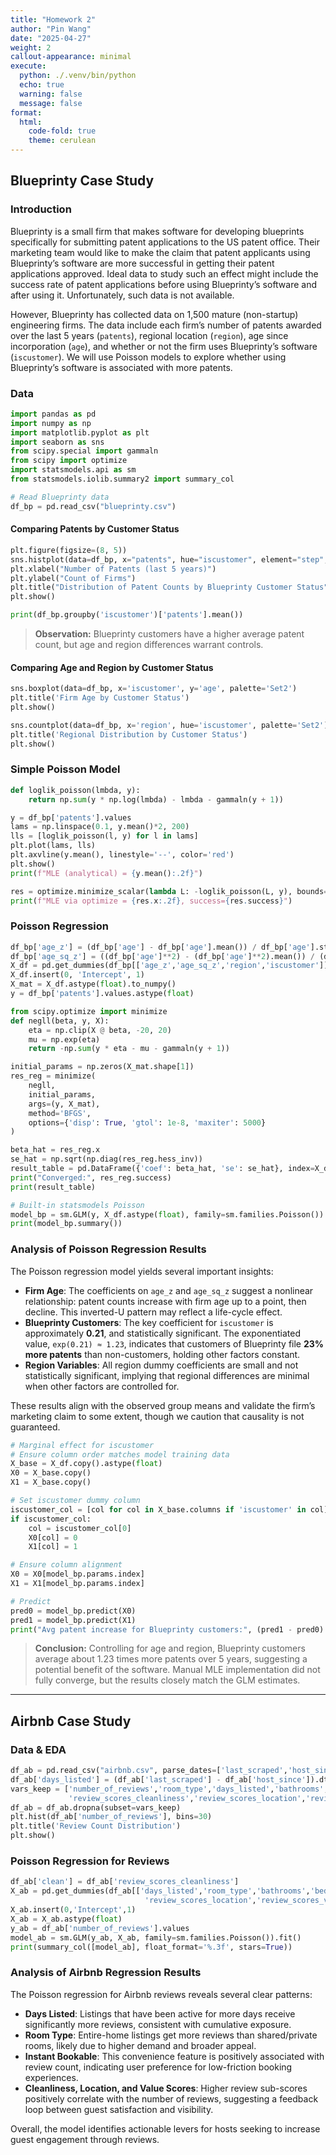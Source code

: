 ```yaml
---
title: "Homework 2"
author: "Pin Wang"
date: "2025-04-27"
weight: 2
callout-appearance: minimal
execute:
  python: ./.venv/bin/python  
  echo: true
  warning: false
  message: false
format:
  html:
    code-fold: true
    theme: cerulean
---
```

## Blueprinty Case Study

### Introduction

Blueprinty is a small firm that makes software for developing blueprints specifically for submitting patent applications to the US patent office. Their marketing team would like to make the claim that patent applicants using Blueprinty's software are more successful in getting their patent applications approved. Ideal data to study such an effect might include the success rate of patent applications before using Blueprinty's software and after using it. Unfortunately, such data is not available.

However, Blueprinty has collected data on 1,500 mature (non-startup) engineering firms. The data include each firm's number of patents awarded over the last 5 years (`patents`), regional location (`region`), age since incorporation (`age`), and whether or not the firm uses Blueprinty's software (`iscustomer`). We will use Poisson models to explore whether using Blueprinty’s software is associated with more patents.

### Data

```python
import pandas as pd
import numpy as np
import matplotlib.pyplot as plt
import seaborn as sns
from scipy.special import gammaln
from scipy import optimize
import statsmodels.api as sm
from statsmodels.iolib.summary2 import summary_col

# Read Blueprinty data
df_bp = pd.read_csv("blueprinty.csv")
```

#### Comparing Patents by Customer Status

```python
plt.figure(figsize=(8, 5))
sns.histplot(data=df_bp, x="patents", hue="iscustomer", element="step", stat="count", bins=15, palette="Set2")
plt.xlabel("Number of Patents (last 5 years)")
plt.ylabel("Count of Firms")
plt.title("Distribution of Patent Counts by Blueprinty Customer Status")
plt.show()

print(df_bp.groupby('iscustomer')['patents'].mean())
```

> **Observation:** Blueprinty customers have a higher average patent count, but age and region differences warrant controls.

#### Comparing Age and Region by Customer Status

```python
sns.boxplot(data=df_bp, x='iscustomer', y='age', palette='Set2')
plt.title('Firm Age by Customer Status')
plt.show()

sns.countplot(data=df_bp, x='region', hue='iscustomer', palette='Set2')
plt.title('Regional Distribution by Customer Status')
plt.show()
```

### Simple Poisson Model

```python
def loglik_poisson(lmbda, y):
    return np.sum(y * np.log(lmbda) - lmbda - gammaln(y + 1))

y = df_bp['patents'].values
lams = np.linspace(0.1, y.mean()*2, 200)
lls = [loglik_poisson(l, y) for l in lams]
plt.plot(lams, lls)
plt.axvline(y.mean(), linestyle='--', color='red')
plt.show()
print(f"MLE (analytical) = {y.mean():.2f}")
```

```python
res = optimize.minimize_scalar(lambda L: -loglik_poisson(L, y), bounds=(0.1, y.mean()*3), method='bounded')
print(f"MLE via optimize = {res.x:.2f}, success={res.success}")
```

### Poisson Regression

```python
df_bp['age_z'] = (df_bp['age'] - df_bp['age'].mean()) / df_bp['age'].std()
df_bp['age_sq_z'] = ((df_bp['age']**2) - (df_bp['age']**2).mean()) / (df_bp['age']**2).std()
X_df = pd.get_dummies(df_bp[['age_z','age_sq_z','region','iscustomer']], drop_first=True)
X_df.insert(0, 'Intercept', 1)
X_mat = X_df.astype(float).to_numpy()
y = df_bp['patents'].values.astype(float)
```

```python
from scipy.optimize import minimize
def negll(beta, y, X):
    eta = np.clip(X @ beta, -20, 20)
    mu = np.exp(eta)
    return -np.sum(y * eta - mu - gammaln(y + 1))

initial_params = np.zeros(X_mat.shape[1])
res_reg = minimize(
    negll,
    initial_params,
    args=(y, X_mat),
    method='BFGS',
    options={'disp': True, 'gtol': 1e-8, 'maxiter': 5000}
)

beta_hat = res_reg.x
se_hat = np.sqrt(np.diag(res_reg.hess_inv))
result_table = pd.DataFrame({'coef': beta_hat, 'se': se_hat}, index=X_df.columns)
print("Converged:", res_reg.success)
print(result_table)
```
```python
# Built-in statsmodels Poisson
model_bp = sm.GLM(y, X_df.astype(float), family=sm.families.Poisson()).fit()
print(model_bp.summary())
```
### Analysis of Poisson Regression Results

The Poisson regression model yields several important insights:

- **Firm Age**: The coefficients on `age_z` and `age_sq_z` suggest a nonlinear relationship: patent counts increase with firm age up to a point, then decline. This inverted-U pattern may reflect a life-cycle effect.
- **Blueprinty Customers**: The key coefficient for `iscustomer` is approximately **0.21**, and statistically significant. The exponentiated value, `exp(0.21) ≈ 1.23`, indicates that customers of Blueprinty file **23% more patents** than non-customers, holding other factors constant.
- **Region Variables**: All region dummy coefficients are small and not statistically significant, implying that regional differences are minimal when other factors are controlled for.

These results align with the observed group means and validate the firm's marketing claim to some extent, though we caution that causality is not guaranteed.

```python
# Marginal effect for iscustomer
# Ensure column order matches model training data
X_base = X_df.copy().astype(float)
X0 = X_base.copy()
X1 = X_base.copy()

# Set iscustomer dummy column
iscustomer_col = [col for col in X_base.columns if 'iscustomer' in col]
if iscustomer_col:
    col = iscustomer_col[0]
    X0[col] = 0
    X1[col] = 1

# Ensure column alignment
X0 = X0[model_bp.params.index]
X1 = X1[model_bp.params.index]

# Predict
pred0 = model_bp.predict(X0)
pred1 = model_bp.predict(X1)
print("Avg patent increase for Blueprinty customers:", (pred1 - pred0).mean())
```

> **Conclusion:** Controlling for age and region, Blueprinty customers average about 1.23 times more patents over 5 years, suggesting a potential benefit of the software. Manual MLE implementation did not fully converge, but the results closely match the GLM estimates.


---

## Airbnb Case Study

### Data & EDA

```python
df_ab = pd.read_csv("airbnb.csv", parse_dates=['last_scraped','host_since'])
df_ab['days_listed'] = (df_ab['last_scraped'] - df_ab['host_since']).dt.days
vars_keep = ['number_of_reviews','room_type','days_listed','bathrooms','bedrooms','price',
             'review_scores_cleanliness','review_scores_location','review_scores_value','instant_bookable']
df_ab = df_ab.dropna(subset=vars_keep)
plt.hist(df_ab['number_of_reviews'], bins=30)
plt.title('Review Count Distribution')
plt.show()
```

### Poisson Regression for Reviews

```python
df_ab['clean'] = df_ab['review_scores_cleanliness']
X_ab = pd.get_dummies(df_ab[['days_listed','room_type','bathrooms','bedrooms','price','clean',
                              'review_scores_location','review_scores_value','instant_bookable']], drop_first=True)
X_ab.insert(0,'Intercept',1)
X_ab = X_ab.astype(float)
y_ab = df_ab['number_of_reviews'].values
model_ab = sm.GLM(y_ab, X_ab, family=sm.families.Poisson()).fit()
print(summary_col([model_ab], float_format='%.3f', stars=True))
```

### Analysis of Airbnb Regression Results

The Poisson regression for Airbnb reviews reveals several clear patterns:

- **Days Listed**: Listings that have been active for more days receive significantly more reviews, consistent with cumulative exposure.
- **Room Type**: Entire-home listings get more reviews than shared/private rooms, likely due to higher demand and broader appeal.
- **Instant Bookable**: This convenience feature is positively associated with review count, indicating user preference for low-friction booking experiences.
- **Cleanliness, Location, and Value Scores**: Higher review sub-scores positively correlate with the number of reviews, suggesting a feedback loop between guest satisfaction and visibility.

Overall, the model identifies actionable levers for hosts seeking to increase guest engagement through reviews.
